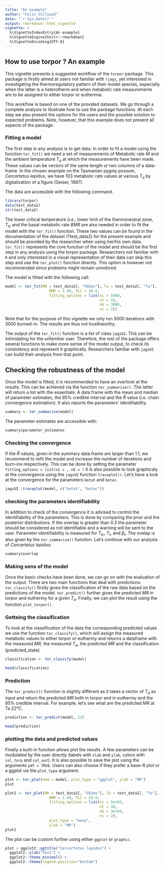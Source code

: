 ```yaml
---
title: "An example"
author: "Colin Vullioud"
date: "`r Sys.Date()`"
output: rmarkdown::html_vignette
vignette: >
  %\VignetteIndexEntry{An example}
  %\VignetteEngine{knitr::rmarkdown}
  %\VignetteEncoding{UTF-8}
---
```


## How to use torpor ? An example

This vignette presents a suggested workflow of the `torpor` package. This package is firstly aimed at users not familiar with `rjags`, yet interested in investigating the thermoregulatory pattern of their model species, especially when the latter is a heterotherm and when metabolic rate measurements are to be assigned to either torpor or euthermia.

This workflow is based on one of the provided datasets. We go through a complete analysis to illustrate how to use the package functions. At each step we also present the options for the users and the possible solution to expected problems. Note, however, that this example does not present all aspects of the package. 

### Fitting a model  
The first step in any analysis is to get data. In order to fit a model using the function `tor_fit()` we need a set of measurements of Metabolic rate $M$ and the ambient temperature $T_a$ at which the measurements have been made. These values can be vectors of the same length or two columns of a data-frame. In the chosen example on the Tasmanian pygmy possum, *Cercartetus lepidus*, we have 103 metabolic rate values at various $T_a$ by digitalization of a figure (Geiser, 1987).

The data are accessible with the following command. 

```r
library(torpor)
data(test_data2) 
str(test_data2)
``` 

The lower critical temperature (i.e., lower limit of the thermoneutral zone, $T_{lc}$ and the basal metabolic rate $BMR$ are also needed in order to fit the model with the `tor_fit()` function. These two values can be found in the documentation of the dataset (?test_data2) for the present example and should be provided by the researcher when using her/his own data. 
`tor_fit()` represents the core function of the model and should be the first step in any analysis using the torpor package. Researchers not familiar with `R` and only interested in a visual representation of their data can skip this step and use the `tor_plot()` function directly. This option is however not recommended since problems might remain unnoticed. 

The model is fitted with the following call: 

```r
model <- tor_fit(MR = test_data2[, "VO2ms"], Ta = test_data2[, "Ta"],
                    BMR = 1.49, TLC = 28.8,
                    fitting_options = list(ni = 5000,
                                           nt = 10,
                                           nb = 3000,
                                           nc = 2))
```
Note that for the purpose of this vignette we only run 5000 iterations with 3000 
burned-in. The results are thus not trusthworthy.

The output of the `tor_fit()` function is a list of class `jagsUI`. This can be intimidating for the unfamiliar user. Therefore, the rest of the package offers several functions to make more sense of the model output, to check its consistency and represent it graphically. Researchers familiar with `jagsUI` can build their analysis from that point.

## Checking the robustness of the model 

Once the model is fitted, it is recommended to have an overlook at the results. This can be achieved via the function `tor_summarise()`. The latter will return a list with the essentials: A data.frame with the mean and median of parameter estimates, the 95% credible interval and the $\hat{R}$ value (i.e. chain convergence estimation). It also reports the parameters’ identifiability. 

```r
summary <- tor_summarise(model)
```

The parameter estimates are accessible with: 

```r
summary$parameter_estimates
```

### Checking the convergence
If the $\hat{R}$ values, given in the summary data.frame are larger than 1.1, we recommend to refit the model and increase the number of iterations and burn-ins respectively. This can be done by setting the parameter `fitting_options = list(ni = , nb = )`
It is also possible to look graphicaly at the convergence using the `jagsUI` function `traceplot()`. Let's have a look at the convergence for the parameters `betat` and `betac`. 


```r
jagsUI::traceplot(model, c("betat", "betac"))
```

### checking the parameters identifiability 
In addition to check of the convergence it is advised to control the identifiability of the parameters. This is done by comparing the prior and the posterior distributions. If the overlap is greater than 0.3 the parameter should be considered as not identifiable and a warning will be sent to the user. Parameter identifiability is measured for $T_{lc}$, $T_t$, and $\beta_t$. 
The ovelap is also given by the `tor_summarise()` function. Let's continue with our analysis of *Cercartetus lepidus*: 

```r
summary$overlap
``` 

### Making sens of the model 

Once the basic checks have been done, we can go on with the evaluation of the output. There are two main functions that deal with predictions. `tor_classify()` firstly gives the classification of the raw data based on the predictions of the model. `tor_predict()` further gives the predicted $MR$ in torpor and euthermy for a given $T_a$. Finally, we can plot the result using the function `plot_torpor()`.


### Getteing the classification 

To look at the classification of the data the corresponding predicted values we use the function `tor_classify()`, which will assign the measured metabolic values to either torpor or euthermy and returns a dataframe with the measured $MR$, the measured $T_a$, the predicted $MR$ and the classification (predicted_state).

```r
classification <- tor_classify(model)

head(classification)
```



### Prediction 
The `tor_predict()` function is slightly different as it takes a vector of $T_a$ as input and return the predicted $MR$ both in torpor and in euthermy and the 95% credible interval. For example, let's see what are the predicted $MR$ at Ta 22°C. 

```r
prediction <- tor_predict(model, 22)

head(prediction)
```

### plotting the data and predicted values 

Finally a built-in function allows plot the results. A few parameters can be modulated by the user directly (labels with `xlab` and `ylab`, colors with `col_torp` and `col_eut`). It is also possible to save the plot using the arguments `pdf = TRUE`. Users can also choose if they prefer a base-R plot or a ggplot via the `plot_type` argument. 

```r
plot <- tor_plot(mod = model, plot_type = "ggplot", ylab = "MR")
plot 

plot2 <- tor_plot(MR = test_data2[, "VO2ms"], Ta = test_data2[, "Ta"],
                    BMR = 1.49, TLC = 28.8,
                    fitting_options = list(ni = 5e+03,
                                           nt = 10,
                                           nb = 3e+03,
                                           nc = 2), 
                    plot_type = "base", 
                    ylab = "MR")
plot2

```


The plot can be custom further using either `ggplot` or `graphic`. 


```r
plot + ggplot2::ggtitle("Cercartetus lepidus") +
  ggplot2::ylab("Test") +
  ggplot2::theme_minimal() +
  ggplot2::theme(legend.position="bottom")
```


